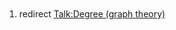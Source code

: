 <article id="10359800" title=Talk:Degree sum formula>
	<talkpage id="10359800" title="Talk:Degree sum formula">
#redirect [[Talk:Degree (graph theory)]]
	</talkpage>
</article>